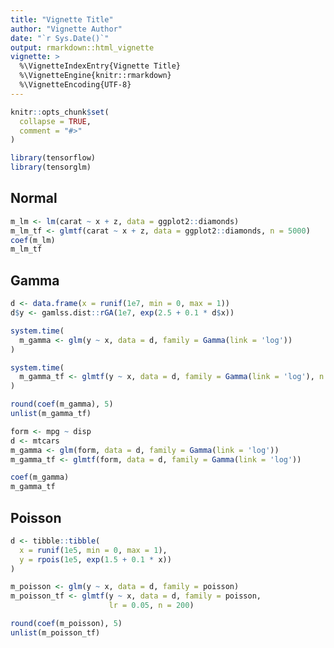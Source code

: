 ```yaml
---
title: "Vignette Title"
author: "Vignette Author"
date: "`r Sys.Date()`"
output: rmarkdown::html_vignette
vignette: >
  %\VignetteIndexEntry{Vignette Title}
  %\VignetteEngine{knitr::rmarkdown}
  %\VignetteEncoding{UTF-8}
---
```


```r
knitr::opts_chunk$set(
  collapse = TRUE,
  comment = "#>"
)
```


```r
library(tensorflow)
library(tensorglm)
```

## Normal

```r
m_lm <- lm(carat ~ x + z, data = ggplot2::diamonds)
m_lm_tf <- glmtf(carat ~ x + z, data = ggplot2::diamonds, n = 5000)
coef(m_lm)
m_lm_tf
```

## Gamma

```r
d <- data.frame(x = runif(1e7, min = 0, max = 1))
d$y <- gamlss.dist::rGA(1e7, exp(2.5 + 0.1 * d$x))

system.time(
  m_gamma <- glm(y ~ x, data = d, family = Gamma(link = 'log'))
)

system.time(
  m_gamma_tf <- glmtf(y ~ x, data = d, family = Gamma(link = 'log'), n = 1000)
)

round(coef(m_gamma), 5)
unlist(m_gamma_tf)
```

```r

form <- mpg ~ disp
d <- mtcars
m_gamma <- glm(form, data = d, family = Gamma(link = 'log'))
m_gamma_tf <- glmtf(form, data = d, family = Gamma(link = 'log'))

coef(m_gamma)
m_gamma_tf
```


## Poisson

```r
d <- tibble::tibble(
  x = runif(1e5, min = 0, max = 1), 
  y = rpois(1e5, exp(1.5 + 0.1 * x))
)

m_poisson <- glm(y ~ x, data = d, family = poisson)
m_poisson_tf <- glmtf(y ~ x, data = d, family = poisson,
                      lr = 0.05, n = 200)

round(coef(m_poisson), 5)
unlist(m_poisson_tf)
```


